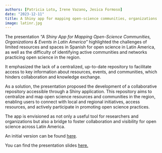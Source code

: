 ```yaml
---
authors: [Patricia Loto, Irene Vazano, Jesica Formoso]
date: "2023-12-11"
title: A Shiny app for mapping open-science communities, organizations & events in Latin America (Lightning Talk)
image: latinr.jpg
---
```


The presentation *"A Shiny App for Mapping Open-Science Communities, Organizations & Events in Latin America"* highlighted the challenges of limited resources and spaces in Spanish for open science in Latin America, as well as the difficulty of identifying active communities and networks practicing open science in the region.

It emphasized the lack of a centralized, up-to-date repository to facilitate access to key information about resources, events, and communities, which hinders collaboration and knowledge exchange.

As a solution, the presentation proposed the development of a collaborative repository accessible through a Shiny application. This repository aims to centralize and map open science resources and communities in the region, enabling users to connect with local and regional initiatives, access resources, and actively participate in promoting open science practices.

The app is envisioned as not only a useful tool for researchers and organizations but also a bridge to foster collaboration and visibility for open science across Latin America. 

An initial version can be found [here](https://www.metadocencia.org/proyecto/mapeo-comunidades/). 

You can find the presentation slides [here.](https://docs.google.com/presentation/d/1aJ8POmzZIvZF_OumrVwY1PzpOhQYVdOlPIDg1nUAk2E/edit#slide=id.g170e5c2660d_0_5)
